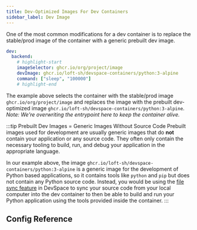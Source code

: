 ```yaml
---
title: Dev-Optimized Images For Dev Containers
sidebar_label: Dev Image
---
```



One of the most common modifications for a dev container is to replace the stable/prod image of the container with a generic prebuilt dev image.

```yaml title=devspace.yaml
dev:
  backend:
    # highlight-start
    imageSelector: ghcr.io/org/project/image
    devImage: ghcr.io/loft-sh/devspace-containers/python:3-alpine
    command: ["sleep", "100000"]
    # highlight-end
```

The example above selects the container with the stable/prod image `ghcr.io/org/project/image` and replaces the image with the prebuilt dev-optimized image `ghcr.io/loft-sh/devspace-containers/python:3-alpine`.  
_Note: We're overwriting the entrypoint here to keep the container alive._

:::tip Prebuilt Dev Images = Generic Images Without Source Code
Prebuilt images used for development are usually generic images that do **not** contain your application or any source code. They often only contain the necessary tooling to build, run, and debug your application in the appropriate language.

In our example above, the image `ghcr.io/loft-sh/devspace-containers/python:3-alpine` is a generic image for the development of Python based applications, so it contains tools like `python` and `pip` but does not contain any Python source code. Instead, you would be using the [file sync feature](../connections/file-sync.mdx) in DevSpace to sync your source code from your local computer into the dev container to then be able to build and run your Python application using the tools provided inside the container.
:::

## Config Reference

<ConfigPartial/>
